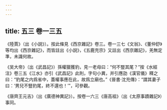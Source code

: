 ```yaml
---
---
---
```

title: 五三 卷一三五
---




《陸賈》（出《小説》）。按此條見《西京雜記》卷三。卷一三七《文翁》、《董仲舒》等均出《西京雜記》，而皆註出《小説》，《五鹿充宗》又註出《西京雜記》，羌無定準，未識何故。

《吴大帝》（出《武昌記》）孫權獵獲豹，見一老母曰：“何不豎其尾？”按《水經注》卷三五《江水》亦引《武昌記》此則，字句小異，并引應劭《漢官儀》釋之曰：“豹尾之内爲省中，蓋權事應在此，故爲立廟也。”《晉書·沈充傳》：“謂其妻子曰：‘男兒不豎豹尾，終不還也！’”，可參觀。

《唐齊王元吉》（出《廣德神異記》）。按卷一六三《唐高祖》（出《太原事蹟雜記》）事同。